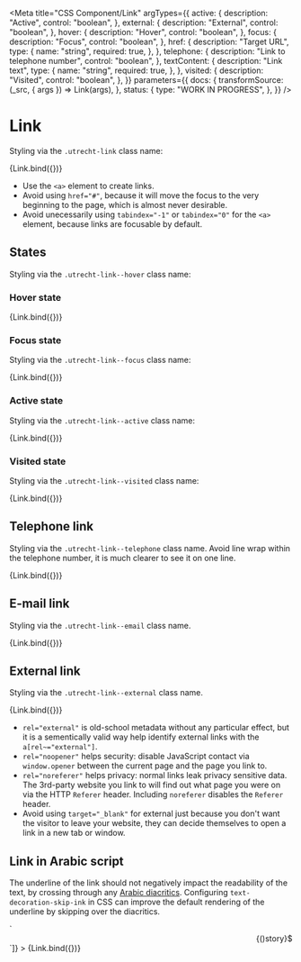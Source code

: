 <!--
@license EUPL-1.2
Copyright (c) 2021 Gemeente Utrecht
Copyright (c) 2021 Robbert Broersma
-->


<Meta
  title="CSS Component/Link"
  argTypes={{
    active: {
      description: "Active",
      control: "boolean",
    },
    external: {
      description: "External",
      control: "boolean",
    },
    hover: {
      description: "Hover",
      control: "boolean",
    },
    focus: {
      description: "Focus",
      control: "boolean",
    },
    href: {
      description: "Target URL",
      type: {
        name: "string",
        required: true,
      },
    },
    telephone: {
      description: "Link to telephone number",
      control: "boolean",
    },
    textContent: {
      description: "Link text",
      type: {
        name: "string",
        required: true,
      },
    },
    visited: {
      description: "Visited",
      control: "boolean",
    },
  }}
  parameters={{
    docs: {
      transformSource: (_src, { args }) => Link(args),
    },
    status: {
      type: "WORK IN PROGRESS",
    },
  }}
/>

# Link

Styling via the `.utrecht-link` class name:

<Canvas>
  <Story
    name="Link"
    args={{
      ...defaultArgs,
      href: "",
      textContent: "Read more...",
    }}
  >
    {Link.bind({})}
  </Story>
</Canvas>

- Use the `<a>` element to create links.
- Avoid using `href="#"`, because it will move the focus to the very beginning to the page, which is almost never desirable.
- Avoid unecessarily using `tabindex="-1"` or `tabindex="0"` for the `<a>` element, because links are focusable by default.

<ArgsTable story="Link" />

## States

Styling via the `.utrecht-link--hover` class name:

### Hover state

<Canvas>
  <Story
    name="Link hover"
    args={{
      hover: true,
      textContent: "Read more...",
    }}
  >
    {Link.bind({})}
  </Story>
</Canvas>

### Focus state

Styling via the `.utrecht-link--focus` class name:

<Canvas>
  <Story
    name="Link focus"
    args={{
      focus: true,
      textContent: "Read more...",
    }}
  >
    {Link.bind({})}
  </Story>
</Canvas>

### Active state

Styling via the `.utrecht-link--active` class name:

<Canvas>
  <Story
    name="Link active"
    args={{
      active: true,
      textContent: "Read more...",
    }}
  >
    {Link.bind({})}
  </Story>
</Canvas>

### Visited state

Styling via the `.utrecht-link--visited` class name:

<Canvas>
  <Story
    name="Link visited"
    args={{
      textContent: "Read more...",
      visited: true,
    }}
  >
    {Link.bind({})}
  </Story>
</Canvas>

## Telephone link

Styling via the `.utrecht-link--telephone` class name. Avoid line wrap within the telephone number, it is much clearer to see it on one line.

<Canvas>
  <Story
    name="Telephone link"
    args={{
      href: "tel:+31555385385",
      textContent: "+31 555 385 385",
      telephone: true,
    }}
  >
    {Link.bind({})}
  </Story>
</Canvas>

## E-mail link

Styling via the `.utrecht-link--email` class name.

<Canvas>
  <Story
    name="E-mail link"
    args={{
      href: "mailto:info@example.com",
      textContent: "info@example.com",
      mail: true,
    }}
  >
    {Link.bind({})}
  </Story>
</Canvas>

## External link

Styling via the `.utrecht-link--external` class name.

<Canvas>
  <Story
    name="External link"
    args={{
      external: true,
      href: "https://www.whatismyreferer.com",
      textContent: "Read more...",
    }}
  >
    {Link.bind({})}
  </Story>
</Canvas>

<ArgsTable story="External link" />

- `rel="external"` is old-school metadata without any particular effect, but it is a sementically valid way help identify external links with the `a[rel~="external"]`.
- `rel="noopener"` helps security: disable JavaScript contact via `window.opener` between the current page and the page you link to.
- `rel="noreferer"` helps privacy: normal links leak privacy sensitive data. The 3rd-party website you link to will find out what page you were on via the HTTP `Referer` header. Including `noreferer` disables the `Referer` header.
- Avoid using `target="_blank"` for external just because you don't want the visitor to leave your website, they can decide themselves to open a link in a new tab or window.

## Link in Arabic script

The underline of the link should not negatively impact the readability of the text, by crossing through any [Arabic diacritics](https://en.wikipedia.org/wiki/Arabic_diacritics). Configuring `text-decoration-skip-ink` in CSS can improve the default rendering of the underline by skipping over the diacritics.

<Canvas>
  <Story
    name="Arabic link"
    args={{
      href: "mailto:info@example.com",
      textContent: "تواصل معنا من خلال البريد الإلكتروني",
      mail: true,
    }}
    decorators={[(story) => `<div dir="rtl" lang="ar">${story()}</div>`]}
  >
    {Link.bind({})}
  </Story>
</Canvas>
